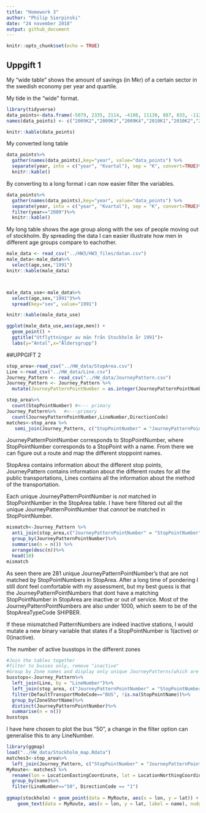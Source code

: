 ---
title: "Homework 3"
author: "Philip Sierpinski"
date: "24 november 2018"
output: github_document
---
  ```{r setup, include=FALSE}
knitr::opts_chunk$set(echo = TRUE)
```

## Uppgift 1


My "wide table" shows the amount of savings (in Mkr) of a certain sector in the swedish economy per year and quartile.

My tide in the "wide" format.


```{r,message=FALSE}
library(tidyverse)
data_points<-data.frame(-5079, 2335, 2114, -4108, 11138, 887, 833, -1129, 3410, 13102, -3483, -10901, 1170, 1727, 4126, -3421, 2780, 165, 6370, 10111, 24977, 5617, 19493, 8380, 4795, -4366, 6116, 3394, 4467, 2881)
names(data_points) <- c("2009K2","2009K3","2009K4","2010K1","2010K2","2010K3","2010K4","2011K1","2011K2","2011K3","2011K4","2012K1","2012K2","2012K3","2012K4","2013K1","2013K2","2013K3","2013K4","2014K1","2014K2","2014K3","2014K4","2015K1","2015K2","2015K3","2015K4","2016K1","2016K2","2016K3")

knitr::kable(data_points)

```


My converted long table


```{r}
data_points%>% 
  gather(names(data_points),key="year", value="data_points") %>%
  separate(year, into = c("year", "Kvartal"), sep = "K", convert=TRUE)%>%
  knitr::kable()


```


By converting to a long format i can now easier filter the variables.


```{r}
data_points%>% 
  gather(names(data_points),key="year", value="data_points") %>%
  separate(year, into = c("year", "Kvartal"), sep = "K", convert=TRUE)%>%
  filter(year=="2009")%>%
  knitr::kable()

```


My long table shows the age group along with the sex of people moving out of stockholm. By spreading the data I can easier illustrate how men in different age groups compare to eachother.


```{r,message=FALSE,warning=FALSE}
male_data <- read_csv("../HW3/HW3_files/datan.csv")
male_data<-male_data%>%
  select(age,sex,"1991")
knitr::kable(male_data)




```




```{r}
male_data_use<-male_data%>%
  select(age,sex,"1991")%>%
  spread(key="sex", value="1991")

knitr::kable(male_data_use)
```




```{r}
ggplot(male_data_use,aes(age,men)) + 
  geom_point() +
  ggtitle("Utflyttningar av män från Stockholm år 1991")+
  labs(y="Antal",x="Åldersgrupp")
```


##UPPGIFT 2


```{r,warning=FALSE,message=FALSE}
stop_area<-read_csv("../HW_data/StopArea.csv")
Line <-read_csv("../HW_data/Line.csv")
Journey_Pattern <- read_csv("../HW_data/JourneyPattern.csv")
Journey_Pattern <- Journey_Pattern %>%
  mutate(JourneyPatternPointNumber = as.integer(JourneyPatternPointNumber))
```


```{r}
stop_area%>%
  count(StopPointNumber) #<--- primary
Journey_Pattern%>%   #<---primary
  count(JourneyPatternPointNumber,LineNumber,DirectionCode)
matches<-stop_area %>% 
   semi_join(Journey_Pattern, c("StopPointNumber" = "JourneyPatternPointNumber"))
```



JourneyPatternPointNumber corresponds to StopPointNumber, where StopPointNumber corresponds to a StopPoint with a name. From there we can figure out a route and map the different stoppoint names.

StopArea contains information about the different stop points, JourneyPattern contains information about the different routes for all the public transportations, Lines contains all the information about the method of the transportation.



Each unique JourneyPatternPointNumber is _not_ matched in StopPointNumber in the StopArea table. I have here filtered out all the unique JourneyPatternPointNumber that _cannot_ be matched in StopPointNumber.

```{r}
mismatch<-Journey_Pattern %>%
  anti_join(stop_area,c("JourneyPatternPointNumber" = "StopPointNumber"))%>%
  group_by(JourneyPatternPointNumber)%>%
  summarise(n = n()) %>%
  arrange(desc(n))%>%
  head(10)
mismatch
```

As seen there are 281 unique JourneyPatternPointNumber's that are not matched by StopPointNumbers in StopArea. After a long time of pondering I still dont feel comfortable with my assessment, but my best guess is that the JourneyPatternPointNumbers that dont have a matching StopPointNumber in StopArea are inactive or out of service. Most of the JourneyPatternPointNumbers are also under 1000, which seem to be of the StopAreaTypeCode SHIPBER.

If these mismatched PatternNumbers are indeed inactive stations, I would mutate a new binary variable that states if a StopPointNumber is 1(active) or 0(inactive).




The number of active busstops in the different zones

```{r}
#Join the tables together
#filter to busses only, remove "inactive"
#Group by Zone names and display only unique JourneyPatterns(which are matched to StopPoints) and summarise them
busstops<-Journey_Pattern%>%
  left_join(Line, by = "LineNumber")%>%
  left_join(stop_area, c("JourneyPatternPointNumber" = "StopPointNumber"))%>%
  filter(DefaultTransportModeCode=="BUS", !is.na(StopPointName))%>%
  group_by(ZoneShortName)%>%
  distinct(JourneyPatternPointNumber)%>%
  summarise(n = n())
busstops
```


I have here chosen to plot the bus "50", a change in the filter option can generalise this to any LineNumber.

```{r}
library(ggmap)
load("../HW_data/Stockholm_map.Rdata")
matches3<-stop_area%>%
  left_join(Journey_Pattern, c("StopPointNumber" = "JourneyPatternPointNumber"))
MyRoute<- matches3 %>%
  rename(lon = LocationEastingCoordinate, lat = LocationNorthingCoordinate, name = StopPointName)%>%
  group_by(name)%>%
  filter(LineNumber=="50", DirectionCode == "1")
  
ggmap(stockholm) + geom_point(data = MyRoute, aes(x = lon, y = lat)) +
    geom_text(data = MyRoute, aes(x = lon, y = lat, label = name), nudge_y = .003, color = "red", size=2)

```


